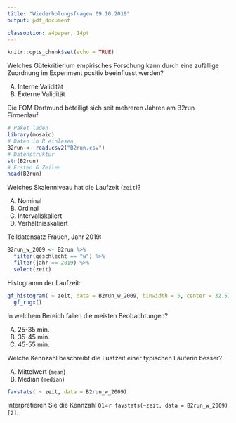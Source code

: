```yaml
---
title: "Wiederholungsfragen 09.10.2019"
output: pdf_document

classoption: a4paper, 14pt
---
```


```r
knitr::opts_chunk$set(echo = TRUE)
```

Welches Gütekritierium empirisches Forschung kann durch eine zufällige Zuordnung im Experiment positiv beeinflusst werden?

A.  Interne Validität
B.  Externe Validität

\vspace{2cm}

Die FOM Dortmund beteiligt sich seit mehreren Jahren am B2run Firmenlauf.
```r
# Paket laden
library(mosaic)
# Daten in R einlesen
B2run <- read.csv2("B2run.csv")
# Datenstruktur
str(B2run)
# Ersten 6 Zeilen
head(B2run)
```

Welches Skalenniveau hat die Laufzeit (`zeit`)?

A.  Nominal
B.  Ordinal
C.  Intervallskaliert
D.  Verhältnisskaliert

\newpage

Teildatensatz Frauen, Jahr 2019:

```r
B2run_w_2009 <- B2run %>%
  filter(geschlecht == "w") %>%
  filter(jahr == 2019) %>%
  select(zeit)
```

Histogramm der Laufzeit:

```r
gf_histogram( ~ zeit, data = B2run_w_2009, binwidth = 5, center = 32.5) %>%
  gf_rugx() 
```

In welchem Bereich fallen die meisten Beobachtungen?

A.  25-35 min.
B.  35-45 min.
C.  45-55 min.

\vspace{2cm}

Welche Kennzahl beschreibt die Luafzeit einer typischen Läuferin besser?

A.  Mittelwert (`mean`)
B.  Median (`median`)

\vspace{2cm}

```r
favstats( ~ zeit, data = B2run_w_2009)
```

Interpretieren Sie die Kennzahl `Q1`=`r favstats(~zeit, data = B2run_w_2009)[2]`.

